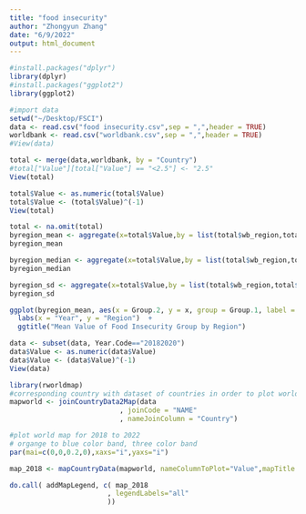 ```yaml
---
title: "food insecurity"
author: "Zhongyun Zhang"
date: "6/9/2022"
output: html_document
---
```



```r
#install.packages("dplyr")
library(dplyr)
#install.packages("ggplot2")
library(ggplot2)
```

```r
#import data
setwd("~/Desktop/FSCI")
data <- read.csv("food insecurity.csv",sep = ",",header = TRUE)
worldbank <- read.csv("worldbank.csv",sep = ",",header = TRUE)
#View(data)
```


```r
total <- merge(data,worldbank, by = "Country")
#total["Value"][total["Value"] == "<2.5"] <- "2.5"
View(total)
```

```r
total$Value <- as.numeric(total$Value)
total$Value <- (total$Value)^(-1)
View(total)
```

```r
total <- na.omit(total)
byregion_mean <- aggregate(x=total$Value,by = list(total$wb_region,total$Year.Code), FUN = mean)
byregion_mean
```

```r
byregion_median <- aggregate(x=total$Value,by = list(total$wb_region,total$Year.Code), FUN = median)
byregion_median
```
```r
byregion_sd <- aggregate(x=total$Value,by = list(total$wb_region,total$Year.Code), FUN = sd)
byregion_sd
```


```r

ggplot(byregion_mean, aes(x = Group.2, y = x, group = Group.1, label = Group.1, color=Group.1)) + geom_line() + theme_light()+ expand_limits(x = c(20140000,20180000)) + 
  labs(x = "Year", y = "Region")  +
  ggtitle("Mean Value of Food Insecurity Group by Region") 
```

```r
data <- subset(data, Year.Code=="20182020")
data$Value <- as.numeric(data$Value)
data$Value <- (data$Value)^(-1)
View(data)
```

```r
library(rworldmap)
#corresponding country with dataset of countries in order to plot world map
mapworld <- joinCountryData2Map(data
                           , joinCode = "NAME"
                           , nameJoinColumn = "Country")

```


```r
#plot world map for 2018 to 2022
# organge to blue color band, three color band
par(mai=c(0,0,0.2,0),xaxs="i",yaxs="i")

map_2018 <- mapCountryData(mapworld, nameColumnToPlot="Value",mapTitle = "Food Insecurity with Average of 2018 to 2020", colourPalette = c("#f7fcf0","#e0f3db","#ccebc5","#a8ddb5","#7bccc4","#4eb3d3","#2b8cbe","#0868ac","#084081"),oceanCol = "gray",missingCountryCol = 'white',addLegend = FALSE)

do.call( addMapLegend, c( map_2018
                        , legendLabels="all"
                        ))
```
